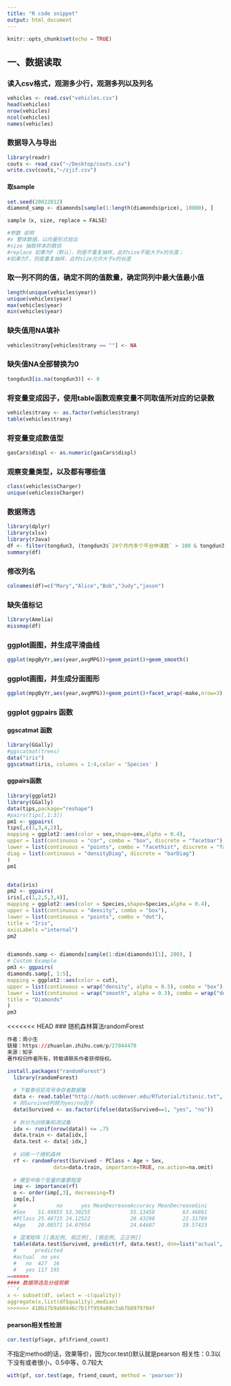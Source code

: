 ```yaml
---
title: "R code snippet"
output: html_document
---
```


```r
knitr::opts_chunk$set(echo = TRUE)
```
## 一、数据读取
### 读入csv格式，观测多少行，观测多列以及列名
```r
vehicles <- read.csv("vehicles.csv")
head(vehicles)
nrow(vehicles)
ncol(vehicles)
names(vehicles)
```
### 数据导入与导出
```r
library(readr)
couts <- read_csv("~/Desktop/couts.csv")
write.csv(couts,"~/zjif.csv")
```

#### 取sample
```r
set.seed(20022012)
diamond_samp <- diamonds[sample(1:length(diamonds$price), 10000), ]

sample（x, size, replace = FALSE）

#参数 说明
#x 整体数据，以向量形式给出
#size 抽取样本的数目
#replace 如果为F（默认），则是不重复抽样，此时size不能大于x的长度；
#如果为T，则是重复抽样，此时size允许大于x的长度

```

### 取一列不同的值，确定不同的值数量，确定同列中最大值最小值
```r
length(unique(vehicles$year))
unique(vehicles$year)
max(vehicles$year)
min(vehicles$year)
```
### 缺失值用NA填补
```r
vehicles$trany[vehicles$trany == ""] <- NA
```

### 缺失值NA全部替换为0
```r
tongdun3[is.na(tongdun3)] <- 0
```

### 将变量变成因子，使用table函数观察变量不同取值所对应的记录数
```r
vehicles$trany <- as.factor(vehicles$trany)
table(vehicles$trany)
```
### 将变量变成数值型
```r
gasCars$displ <- as.numeric(gasCars$displ)
```
### 观察变量类型，以及都有哪些值
```r
class(vehicles$sCharger)
unique(vehicles$sCharger)
```
### 数据筛选
```r
library(dplyr)
library(xlsx)
library(rJava)
df <- filter(tongdun3, (tongdun3$`24个月内多个平台申请数` > 100 & tongdun3$`12个月内多个平台申请数` > 100) | (tongdun3$`3个月内多个平台申请数` > 20 & tongdun3$身份证命中犯罪通缉名单  == "命中"))
summary(df)
```

### 修改列名
```r
colnames(df)=c("Mary","Alice","Bob","Judy","jason")
```
### 缺失值标记
```r
library(Amelia)
missmap(df)
```



### ggplot画图，并生成平滑曲线
```r
ggplot(mpgByYr,aes(year,avgMPG))+geom_point()+geom_smooth()
```
### ggplot画图，并生成分面图形
```r
ggplot(mpgByYr,aes(year,avgMPG))+geom_point()+facet_wrap(~make,nrow=3)
```

### ggplot ggpairs 函数
#### ggscatmat 函数
```r
library(GGally)
#ggscatmat(trees)
data("iris")
ggscatmat(iris, columns = 1:4,color = 'Species' )
```

#### ggpairs函数
```r
library(ggplot2)
library(GGally)
data(tips,package="reshape")
#pairs(tips[,1:3])
pm1 <- ggpairs(
tips[,c(1,3,4,2)],
mapping = ggplot2::aes(color = sex,shape=sex,alpha = 0.4),
upper = list(continuous = "cor", combo = "box", discrete = "facetbar"),
lower = list(continuous = "points", combo = "facethist", discrete = "facetbar"),
diag = list(continuous = "densityDiag", discrete = "barDiag")
)
pm1


data(iris)
pm2 <- ggpairs(
iris[,c(1,2,5,3,4)],
mapping = ggplot2::aes(color = Species,shape=Species,alpha = 0.4),
upper = list(continuous = "density", combo = "box"),
lower = list(continuous = "points", combo = "dot"),
title = "Iris",
axisLabels ="internal")
pm2


diamonds.samp <- diamonds[sample(1:dim(diamonds)[1], 200), ]
# Custom Example
pm3 <- ggpairs(
diamonds.samp[, 1:5],
mapping = ggplot2::aes(color = cut),
upper = list(continuous = wrap("density", alpha = 0.5), combo = "box"),
lower = list(continuous = wrap("smooth", alpha = 0.3), combo = wrap("dot", alpha = 0.4)),
title = "Diamonds"
)
pm3
```


<<<<<<< HEAD
### 随机森林算法randomForest
```r
作者：周小生
链接：https://zhuanlan.zhihu.com/p/27044470
来源：知乎
著作权归作者所有，转载请联系作者获得授权。

install.packages("randomForest")
  library(randomForest)
   
  # 下载泰坦尼克号幸存者数据集
  data <- read.table("http://math.ucdenver.edu/RTutorial/titanic.txt", h=T, sep="\t")
  # 将Survived列转为yes/no因子
  data$Survived <- as.factor(ifelse(data$Survived==1, "yes", "no"))              
   
  # 拆分为训练集和测试集
  idx <- runif(nrow(data)) <= .75
  data.train <- data[idx,]
  data.test <- data[-idx,]
   
  # 训练一个随机森林
  rf <- randomForest(Survived ~ PClass + Age + Sex,
               data=data.train, importance=TRUE, na.action=na.omit)
   
  # 模型中每个变量的重要程度
  imp <- importance(rf)
  o <- order(imp[,3], decreasing=T)
  imp[o,]
  #             no      yes MeanDecreaseAccuracy MeanDecreaseGini
  #Sex    51.49855 53.30255             55.13458         63.46861
  #PClass 25.48715 24.12522             28.43298         22.31789
  #Age    20.08571 14.07954             24.64607         19.57423
   
  # 混淆矩阵 [[真反例, 假正例], [假反例, 正正例]]
  table(data.test$Survived, predict(rf, data.test), dnn=list("actual", "predicted"))
  #      predicted
  #actual  no yes
  #   no  427  16
  #   yes 117 195
=======
#### 数据筛选及分组观察
```r
x <- subset(df, select = -c(quality))
aggregate(x,list(df$quality),median)
>>>>>>> 418b17b9ab0446c7b1ff959a80c3ab7b8979704f
```

#### pearson相关性检测
```r
cor.test(pf$age, pf$friend_count)
```
不指定method的话，效果等价，因为cor.test()默认就是pearson
相关性：0.3以下没有或者很小，0.5中等，0.7较大
```r
with(pf, cor.test(age, friend_count, method = 'pearson'))
```




